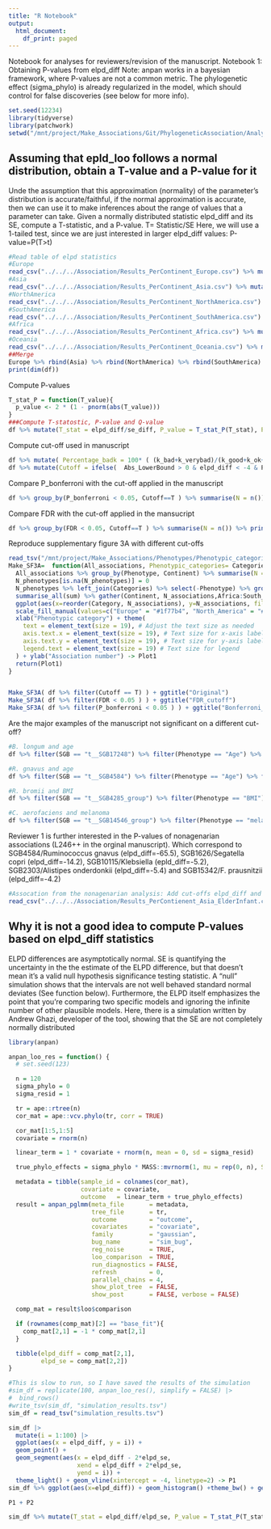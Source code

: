 ```yaml
---
title: "R Notebook"
output:
  html_document:
    df_print: paged
---
```


Notebook for analyses for reviewers/revision of the manuscript.
Notebook 1: Obtaining P-values from elpd_diff
Note: anpan works in a bayesian framework, where P-values are not a common metric. The phylogenetic effect (sigma_phylo) is already regularized in the model, which should control for false discoveries (see below for more info).  



```r
set.seed(12234)
library(tidyverse)
library(patchwork)
setwd("/mnt/project/Make_Associations/Git/PhylogeneticAssociation/Analyses_revision")
```

## Assuming that epld_loo follows a normal distribution, obtain a T-value and a P-value for it
Unde the assumption that this approximation (normality) of the parameter’s distribution is accurate/faithful, if the normal approximation is accurate, then we can use it to make inferences about the range of values that a parameter can take.
Given a normally distributed statistic elpd_diff and its SE, compute a T-statistic, and a P-value.
T= Statistic/SE
Here, we will use a 1-tailed test, since we are just interested in larger elpd_diff values: P-value=P(T>t)


```r

#Read table of elpd statistics
#Europe
read_csv("../../../Association/Results_PerContinent_Europe.csv") %>% mutate(Continent="Europe") -> Europe
#Asia
read_csv("../../../Association/Results_PerContinent_Asia.csv") %>% mutate(Continent="Asia") -> Asia
#NorthAmerica
read_csv("../../../Association/Results_PerContinent_NorthAmerica.csv") %>% mutate(Continent="North_America") -> NorthAmerica
#SouthAmerica
read_csv("../../../Association/Results_PerContinent_SouthAmerica.csv") %>% mutate(Continent="South_America") -> SouthAmerica
#Africa
read_csv("../../../Association/Results_PerContinent_Africa.csv") %>% mutate(Continent="Africa") -> Africa
#Oceania
read_csv("../../../Association/Results_PerContinent_Oceania.csv") %>% mutate(Continent="Oceania") -> Oceania
##Merge
Europe %>% rbind(Asia) %>% rbind(NorthAmerica) %>% rbind(SouthAmerica) %>% rbind(Africa) %>% rbind(Oceania) -> df
print(dim(df))
```
Compute P-values
```r
T_stat_P = function(T_value){
  p_value <- 2 * (1 - pnorm(abs(T_value)))
}
###Compute T-statostic, P-value and Q-value
df %>% mutate(T_stat = elpd_diff/se_diff, P_value = T_stat_P(T_stat), P_bonferroni = P_value*dim(df)[1], FDR=p.adjust(P_value, "fdr")  ) -> df

```
Compute cut-off used in manuscript
```r
df %>% mutate( Percentage_badk = 100* ( (k_bad+k_verybad)/(k_good+k_ok+k_bad+k_verybad))  ) -> df
df %>% mutate(Cutoff = ifelse(  Abs_LowerBound > 0 & elpd_diff < -4 & Percentage_badk < 1, T, F) ) -> df
```
Compare P_bonferroni with the cut-off applied in the manuscript
```r
df %>% group_by(P_bonferroni < 0.05, Cutoff==T ) %>% summarise(N = n()) %>% print()
```
Compare FDR with the cut-off applied in the mansucript
```r
df %>% group_by(FDR < 0.05, Cutoff==T ) %>% summarise(N = n()) %>% print()
```
Reproduce supplementary figure 3A with different cut-offs
```r
read_tsv("/mnt/project/Make_Associations/Phenotypes/Phenotypic_categories.tsv") %>% rename(Phenotype = Phenos) -> Categories
Make_SF3A=  function(All_associations, Phenotypic_categories= Categories){
  All_associations %>% group_by(Phenotype, Continent) %>% summarise(N = n()) %>% spread(Continent, N) %>% ungroup() -> N_phenotypes
  N_phenotypes[is.na(N_phenotypes)] = 0
  N_phenotypes %>% left_join(Categories) %>% select(-Phenotype) %>% group_by(Category) %>%
  summarise_all(sum) %>% gather(Continent, N_associations,Africa:South_America) %>% mutate(Category = ifelse(Category == "Lifestyle_and_exposome", "Lifestyle &\nexposome", ifelse(Category == "Medication_and_Supplements", "Medication &\n supplements",  Category) ) ) %>% drop_na() %>%
  ggplot(aes(x=reorder(Category, N_associations), y=N_associations, fill=Continent )) + geom_bar(stat="identity") + theme_bw() +
  scale_fill_manual(values=c("Europe" = "#1f77b4", "North_America" = "#ff7f0e", "South_America" = "#2ca02c", "Asia" = "#d62728", "Oceania" = "#9467bd", "Africa" = "#FFCE30")) + coord_flip() +
  xlab("Phenotypic category") + theme(
    text = element_text(size = 19), # Adjust the text size as needed
    axis.text.x = element_text(size = 19), # Text size for x-axis labels
    axis.text.y = element_text(size = 19), # Text size for y-axis labels
    legend.text = element_text(size = 19) # Text size for legend
  ) + ylab("Association number") -> Plot1
  return(Plot1)
}


Make_SF3A( df %>% filter(Cutoff == T) ) + ggtitle("Original")
Make_SF3A( df %>% filter(FDR < 0.05 ) ) + ggtitle("FDR_cutoff")
Make_SF3A( df %>% filter(P_bonferroni < 0.05 ) ) + ggtitle("Bonferroni_cutoff")


```





Are the major examples of the manuscript not significant on a different cut-off?

```r
#B. longum and age
df %>% filter(SGB == "t__SGB17248") %>% filter(Phenotype == "Age") %>% filter(Continent %in% c("Europe", "Africa") ) %>% select(Continent, elpd_diff, P_bonferroni, FDR ,Cutoff )
```
```r
#R. gnavus and age
df %>% filter(SGB == "t__SGB4584") %>% filter(Phenotype == "Age") %>% filter(Continent %in% c("Europe", "Asia") ) %>% select(Continent, elpd_diff, P_bonferroni, FDR ,Cutoff )
```
```r
#R. bromii and BMI
df %>% filter(SGB == "t__SGB4285_group") %>% filter(Phenotype == "BMI") %>% filter(Continent %in% c("Europe", "Asia", "NorthAmerica") ) %>% select(Continent, elpd_diff, P_bonferroni, FDR ,Cutoff )
```
```r
#C. aerofaciens and melanoma
df %>% filter(SGB == "t__SGB14546_group") %>% filter(Phenotype == "melanoma") %>% filter(Continent %in% c("Europe", "NorthAmerica") ) %>% select(Continent, elpd_diff, P_bonferroni, FDR ,Cutoff )
```

Reviewer 1 is further interested in the P-values of nonagenarian associations (L246++ in the orginal manuscript). Which correspond to SGB4584/Ruminococcus gnavus (elpd_diff=-65.5), SGB1626/Segatella copri (elpd_diff=-14.2), SGB10115/Klebsiella (epld_diff=-5.2), SGB2303/Alistipes onderdonkii (elpd_diff=-5.4) and SGB15342/F. prausnitzii (elpd_diff=-4.2)
```r
#Assocation from the nonagenarian analysis: Add cut-offs elpd_diff and Q-values
read_csv("../../../Association/Results_PerContienent_Asia_ElderInfant.csv") %>% mutate( Percentage_badk = 100* ( (k_bad+k_verybad)/(k_good+k_ok+k_bad+k_verybad))  ) %>%  mutate(Cutoff = ifelse(  Abs_LowerBound > 0 & elpd_diff < -4 & Percentage_badk < 1, T, F) ) %>% mutate(T_stat = elpd_diff/se_diff, P_value = T_stat_P(T_stat), P_bonferroni = P_value*dim(.)[1], FDR=p.adjust(P_value, "fdr")  ) %>% select(SGB, Phenotype, elpd_diff, Cutoff, FDR, P_bonferroni ) %>% arrange(elpd_diff)


```



## Why it is not a good idea to compute P-values based on elpd_diff statistics

ELPD differences are asymptotically normal.  SE is quantifying the uncertainty in the the estimate of the ELPD difference, but that doesn't mean it's a valid null hypothesis significance testing statistic. A "null" simulation shows that the intervals are not well behaved standard normal deviates (See function below). Furthermore, the ELPD itself emphasizes the point that you're comparing two specific models and ignoring the infinite number of other plausible models.
Here, there is a simulation written by Andrew Ghazi, developer of the tool, showing that the SE are not completely normally distributed

```r
library(anpan)

anpan_loo_res = function() {
  # set.seed(123)

  n = 120
  sigma_phylo = 0
  sigma_resid = 1

  tr = ape::rtree(n)
  cor_mat = ape::vcv.phylo(tr, corr = TRUE)

  cor_mat[1:5,1:5]
  covariate = rnorm(n)

  linear_term = 1 * covariate + rnorm(n, mean = 0, sd = sigma_resid)

  true_phylo_effects = sigma_phylo * MASS::mvrnorm(1, mu = rep(0, n), Sigma = cor_mat)

  metadata = tibble(sample_id = colnames(cor_mat),
                    covariate = covariate,
                    outcome   = linear_term + true_phylo_effects)
  result = anpan_pglmm(meta_file       = metadata,
                       tree_file       = tr,
                       outcome         = "outcome",
                       covariates      = "covariate",
                       family          = "gaussian",
                       bug_name        = "sim_bug",
                       reg_noise       = TRUE,
                       loo_comparison  = TRUE,
                       run_diagnostics = FALSE,
                       refresh         = 0,
                       parallel_chains = 4,
                       show_plot_tree  = FALSE,
                       show_post       = FALSE, verbose = FALSE)

  comp_mat = result$loo$comparison

  if (rownames(comp_mat)[2] == "base_fit"){
    comp_mat[2,1] = -1 * comp_mat[2,1]
  }

  tibble(elpd_diff = comp_mat[2,1],
         elpd_se = comp_mat[2,2])
}

#This is slow to run, so I have saved the results of the simulation
#sim_df = replicate(100, anpan_loo_res(), simplify = FALSE) |>
#  bind_rows()
#write_tsv(sim_df, "simulation_results.tsv")
sim_df = read_tsv("simulation_results.tsv")

```

```r
sim_df |>
  mutate(i = 1:100) |>
  ggplot(aes(x = elpd_diff, y = i)) +
  geom_point() +
  geom_segment(aes(x = elpd_diff - 2*elpd_se,
                   xend = elpd_diff + 2*elpd_se,
                   yend = i)) +
  theme_light() + geom_vline(xintercept = -4, linetype=2) -> P1
sim_df %>% ggplot(aes(x=elpd_diff)) + geom_histogram() +theme_bw() + geom_vline(xintercept = -4, linetype=2) -> P2

P1 + P2

```

```r
sim_df %>% mutate(T_stat = elpd_diff/elpd_se, P_value = T_stat_P(T_stat), P_bonferroni = P_value*dim(sim_df)[1], FDR=p.adjust(P_value, "fdr")  ) %>% arrange(elpd_diff)


```